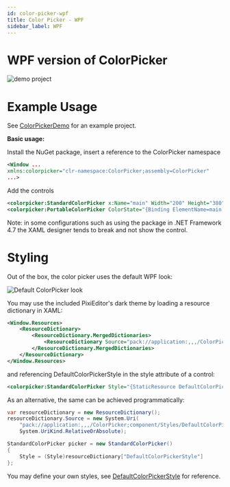 ```yaml
---
id: color-picker-wpf
title: Color Picker - WPF
sidebar_label: WPF
---
```


# WPF version of ColorPicker

![demo project](https://i.imgur.com/wZkkykY.png)

# Example Usage

See [ColorPickerDemo](https://github.com/PixiEditor/ColorPicker/tree/master/ColorPickerDemo) for an example project.

**Basic usage:**

Install the NuGet package, insert a reference to the ColorPicker namespace

```xml
<Window ...
xmlns:colorpicker="clr-namespace:ColorPicker;assembly=ColorPicker"
...>
```

Add the controls

```xml
<colorpicker:StandardColorPicker x:Name="main" Width="200" Height="380"/>
<colorpicker:PortableColorPicker ColorState="{Binding ElementName=main, Path=ColorState, Mode=TwoWay}" Width="40" Height="40"/>
```

Note: in some configurations such as using the package in .NET Framework 4.7 the XAML designer tends to break and not
show the control.

# Styling

Out of the box, the color picker uses the default WPF look:

![Default ColorPicker look](https://i.imgur.com/AyweTmS.png)

You may use the included PixiEditor's dark theme by loading a resource dictionary in XAML:

```xml
<Window.Resources>
    <ResourceDictionary>
        <ResourceDictionary.MergedDictionaries>
            <ResourceDictionary Source="pack://application:,,,/ColorPicker;component/Styles/DefaultColorPickerStyle.xaml" />
        </ResourceDictionary.MergedDictionaries>
    </ResourceDictionary>
</Window.Resources>
```

and referencing DefaultColorPickerStyle in the style attribute of a control:

```xml
<colorpicker:StandardColorPicker Style="{StaticResource DefaultColorPickerStyle}" />
```

As an alternative, the same can be achieved programmatically:

```csharp
var resourceDictionary = new ResourceDictionary();
resourceDictionary.Source = new System.Uri(
    "pack://application:,,,/ColorPicker;component/Styles/DefaultColorPickerStyle.xaml",
    System.UriKind.RelativeOrAbsolute);

StandardColorPicker picker = new StandardColorPicker()
{
    Style = (Style)resourceDictionary["DefaultColorPickerStyle"]
};
```

You may define your own styles, see
[DefaultColorPickerStyle](https://github.com/PixiEditor/ColorPicker/blob/master/src/ColorPicker/Styles/DefaultColorPickerStyle.xaml)
for reference.
